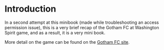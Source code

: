 # Introduction

In a second attempt at this minibook (made while troubleshooting an access permission issue), this is a very brief recap of the Gotham FC at Washington Spirit game, and as a result, it is a very mini book.

More detail on the game can be found on the [Gotham FC site](https://www.gothamfc.com/news/gotham-fc-caps-road-swing-with-victory-over-washington-spirit).
